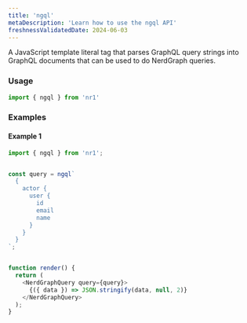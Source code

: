 ```yaml
---
title: 'ngql'
metaDescription: 'Learn how to use the ngql API'
freshnessValidatedDate: 2024-06-03
---
```


A JavaScript template literal tag that parses GraphQL query strings into GraphQL documents that can be used to do NerdGraph queries.

### Usage

```js
import { ngql } from 'nr1'
```

### Examples

#### Example 1

```js
import { ngql } from 'nr1';


const query = ngql`
  {
    actor {
      user {
        id
        email
        name
      }
    }
  }
`;


function render() {
  return (
    <NerdGraphQuery query={query}>
      {({ data }) => JSON.stringify(data, null, 2)}
    </NerdGraphQuery>
  );
}
```
